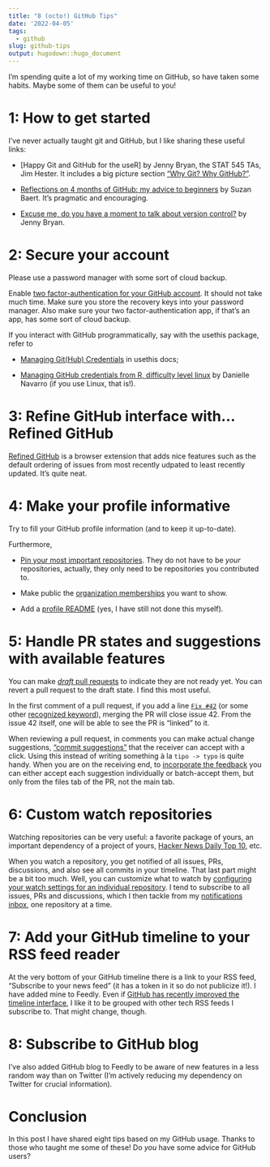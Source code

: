```yaml
---
title: "8 (octo!) GitHub Tips"
date: '2022-04-05'
tags:
  - github
slug: github-tips
output: hugodown::hugo_document
---
```


I'm spending quite a lot of my working time on GitHub, so have taken some habits.
Maybe some of them can be useful to you!

# 1: How to get started

I've never actually taught git and GitHub, but I like sharing these useful links:

* [Happy Git and GitHub for the useR] by Jenny Bryan, the STAT 545 TAs, Jim Hester. It includes a big picture section ["Why Git? Why GitHub?"](https://happygitwithr.com/big-picture.html).

* [Reflections on 4 months of GitHub: my advice to beginners](https://suzan.rbind.io/2018/03/reflections-4-months-of-github/) by Suzan Baert. It's pragmatic and encouraging.

* [Excuse me, do you have a moment to talk about version control?](https://peerj.com/preprints/3159/) by Jenny Bryan.

# 2: Secure your account

Please use a password manager with some sort of cloud backup.

Enable [two factor-authentication for your GitHub account](https://docs.github.com/en/authentication/securing-your-account-with-two-factor-authentication-2fa/configuring-two-factor-authentication). 
It should not take much time.
Make sure you store the recovery keys into your password manager.
Also make sure your two factor-authentication app, if that's an app, has some sort of cloud backup.

If you interact with GitHub programmatically, say with the usethis package, refer to

* [Managing Git(Hub) Credentials](https://usethis.r-lib.org/articles/git-credentials.html) in usethis docs;

* [Managing GitHub credentials from R, difficulty level linux](https://blog.djnavarro.net/posts/2021-08-08_git-credential-helpers/) by Danielle Navarro (if you use Linux, that is!).

# 3: Refine GitHub interface with... Refined GitHub

[Refined GitHub](https://github.com/refined-github/refined-github) is a browser extension that adds nice features such as the default ordering of issues from most recently udpated to least recently updated.
It's quite neat.

# 4: Make your profile informative

Try to fill your GitHub profile information (and to keep it up-to-date).

Furthermore,

* [Pin your most important repositories](https://docs.github.com/en/account-and-profile/setting-up-and-managing-your-github-profile/customizing-your-profile/pinning-items-to-your-profile). They do not have to be _your_ repositories, actually, they only need to be repositories you contributed to.

* Make public the [organization memberships](https://docs.github.com/en/account-and-profile/setting-up-and-managing-your-github-user-account/managing-your-membership-in-organizations/publicizing-or-hiding-organization-membership) you want to show.

* Add a [profile README](https://docs.github.com/en/account-and-profile/setting-up-and-managing-your-github-profile/customizing-your-profile/managing-your-profile-readme) (yes, I have still not done this myself).

# 5: Handle PR states and suggestions with available features

You can make [_draft_ pull requests](https://docs.github.com/en/pull-requests/collaborating-with-pull-requests/proposing-changes-to-your-work-with-pull-requests/about-pull-requests#draft-pull-requests=) to indicate they are not ready yet.
You can revert a pull request to the draft state.
I find this most useful.

In the first comment of a pull request, if you add a line [`Fix #42`](https://docs.github.com/en/issues/tracking-your-work-with-issues/linking-a-pull-request-to-an-issue#linking-a-pull-request-to-an-issue-using-a-keyword=) (or some other [recognized keyword](https://docs.github.com/en/issues/tracking-your-work-with-issues/linking-a-pull-request-to-an-issue#linking-a-pull-request-to-an-issue-using-a-keyword=)), merging the PR will close issue 42.
From the issue 42 itself, one will be able to see the PR is "linked" to it.

When reviewing a pull request, in comments you can make actual change suggestions, ["commit suggestions"](https://docs.github.com/en/pull-requests/collaborating-with-pull-requests/reviewing-changes-in-pull-requests/incorporating-feedback-in-your-pull-request) that the receiver can accept with a click.
Using this instead of writing something à la `tipo -> typo` is quite handy.
When you are on the receiving end, to [incorporate the feedback](https://docs.github.com/en/pull-requests/collaborating-with-pull-requests/reviewing-changes-in-pull-requests/incorporating-feedback-in-your-pull-request) you can either accept each suggestion individually or batch-accept them, but only from the files tab of the PR, not the main tab.

# 6: Custom watch repositories

Watching repositories can be very useful: a favorite package of yours, an important dependency of a project of yours, [Hacker News Daily Top 10](https://github.com/headllines/hackernews-daily/), etc.

When you watch a repository, you get notified of all issues, PRs, discussions, and also see all commits in your timeline.
That last part might be a bit too much.
Well, you can customize what to watch by [configuring your watch settings for an individual repository](https://docs.github.com/en/account-and-profile/managing-subscriptions-and-notifications-on-github/setting-up-notifications/configuring-notifications#configuring-your-watch-settings-for-an-individual-repository=).
I tend to subscribe to all issues, PRs and discussions, which I then tackle from my [notifications inbox](https://docs.github.com/en/account-and-profile/managing-subscriptions-and-notifications-on-github/viewing-and-triaging-notifications/managing-notifications-from-your-inbox#about-your-inbox=), one repository at a time.

# 7: Add your GitHub timeline to your RSS feed reader

At the very bottom of your GitHub timeline there is a link to your RSS feed, "Subscribe to your news feed" (it has a token in it so do not publicize it!).
I have added mine to Feedly.
Even if [GitHub has recently improved the timeline interface](https://github.blog/2022-03-22-improving-your-github-feed/), I like it to be grouped with other tech RSS feeds I subscribe to.
That might change, though.

# 8: Subscribe to GitHub blog

I've also added GitHub blog to Feedly to be aware of new features in a less random way than on Twitter (I'm actively reducing my dependency on Twitter for crucial information).

# Conclusion

In this post I have shared eight tips based on my GitHub usage.
Thanks to those who taught me some of these!
Do _you_ have some advice for GitHub users?
